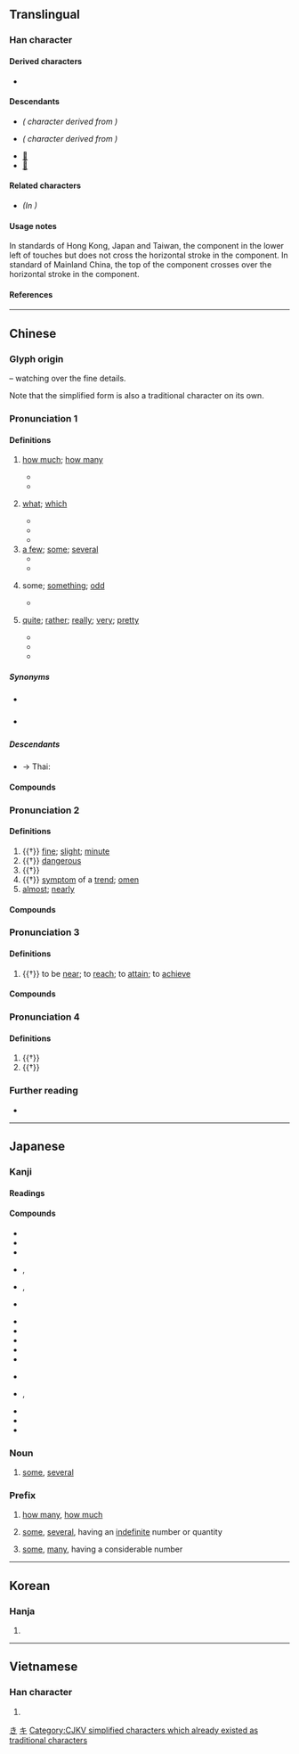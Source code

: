 {{also|几}}
{{character info/new}}
==Translingual==

===Han character===
{{Han char|rn=52|rad=幺|as=09|sn=12|four=22253|canj=VIHI|ids=⿻⿻𢆶戈人(G),⿹⿻𢆶戈人(HTJK)}} <!-- ⿻𢆶戍 is incorrect -->

====Derived characters====
* {{l|mul|[[機]], [[畿]], [[璣]], [[嘰]], [[䟇]], [[譏]], [[饑]], [[穖]], [[僟]], [[磯]], [[蟣]], [[𦠄]], [[𧰙]], [[𧗓]], [[𢇒]], [[𢇓]]}}

====Descendants====
* {{l|ja|き}} ''({{w|Hiragana}} character derived from {{w|Man'yōgana}})''
* {{l|ja|キ}} ''({{w|Katakana}} character derived from {{w|Man'yōgana}})''
* [[𛀤]]
* [[𛀥]]

====Related characters====
* {{l|mul|[[几]]}} ''(In {{w|simplified Chinese}})''

====Usage notes====
In standards of Hong Kong, Japan and Taiwan, the {{zh-l|*人}} component in the lower left of {{lang|zh|幾}} touches but does not cross the horizontal stroke in the {{zh-l|*戈}} component. In standard of Mainland China, the top of the {{lang|zh|人}} component crosses over the horizontal stroke in the {{lang|zh|戈}} component.

====References====
{{Han ref|kx=0342.140|dkj=09208|dj=0652.030|hdz=21095.080|uh=5E7E}}

[[Category:Han characters from which hiragana were derived|き]]
[[Category:Han characters from which katakana were derived|キ]]

----

==Chinese==
{{zh-forms|s=几|alt=㡬,𢆻,𢆼}}

===Glyph origin===
{{Han etym}}
{{Han compound|𢆶|戍|ls=ic|t1=silk threads; little things|t2=to guard against}} – watching over the fine details.

Note that the simplified form {{och-l|几|small table}} is also a traditional character on its own.

===Pronunciation 1===
{{zh-pron
|m=jǐ
|ma=y
|dg=җи2
|c=gei2
|h=pfs=kí
|md=gūi/gī
|md_note=gūi - vernacular; gī - literary
|mn=kúi/kí
|mn_note=kúi - vernacular; kí - literary
|mn-t=gui2/gi1/gua3
|mn-t_note=gui2 - vernacular; gi1 - literary; gua3 - variant
|w=2ji
|mc=3
|oc=2,2
|cat=det,pron,adv
}}

====Definitions====
{{zh-hanzi}}

# [[how much]]; [[how many]]
#: {{zh-x|幾位？|'''How many''' people [e.g. when entering restaurants]?}}
#* {{zh-x|你 要 幾 瓶？|'''How many''' bottles do you want?}}
#* {{zh-x|你 會 說 幾 種 語言？|'''How many''' languages do you speak?}}
# {{lb|zh|of number, time, date}} [[what]]; [[which]]
#* {{zh-x|幾 點鐘 了？|'''What''' time is it?}}
#* {{zh-x|今天 幾 號？|'''What's''' the date today?}}
#* {{zh-x|你 幾 號？|'''What's''' your number?}}
# [[a few]]; [[some]]; [[several]]
#* {{zh-x|我 邊 等 邊 瀏覽 幾 本 雜誌。|I browsed through '''some''' magazines while I waited.}}
#* {{zh-x|幾 天 后 他 將 回來。|He will be back in a '''few''' days.}}
# {{lb|zh|of numeral amounts}} some; [[something]]; [[odd]]
#* {{zh-x|八十 幾 年|eighty-'''something''' years; eighty-'''odd''' years}}
# {{lb|zh|Cantonese}} [[quite]]; [[rather]]; [[really]]; [[very]]; [[pretty]]
#* {{zh-x|幾 好睇|'''quite''' good-looking|C}}
#* {{zh-x|嗰時 我 媽{maa1-4}媽 就 要 一 支 支 噉 啲 衣裳 竹 呢，就 掛 住 啲 衫 要 用 佢 插 落去。幾 辛苦 㗎，有事 會{wui5} 跌 啲 竹 落 街 㗎。|My mother used to take bamboo poles like those, hang clothes on them and poke them down. It was '''rather''' difficult, and sometimes they would fall into the street.|C|ref=[https://www.youtube.com/watch?v=Xmrq1y9u50k&t=7m42s]}}
#* {{zh-x|你 冇 女朋友？梗係 唔 信 啦！冇 理由 㗎。你…幾 好 呀！|You don't have a girlfriend? Of course I don't believe you! Impossible. You're… not bad!|C|ref={{w2|zh|陳慧嫻}}, {{w2|zh|紅茶館_(歌曲)|紅茶館}}}}

=====Synonyms=====
* {{qualifier|how many}} {{zh-l|多少}}
* {{qualifier|Cantonese: quite}} {{zh-l|挺}}

=====Descendants=====
* → Thai: {{l|th|กี่||how many; how much}}

====Compounds====
{{zh-der|fold=1|不多幾日|不消幾日|不知凡幾|吃幾碗乾飯|寥寥無幾|年幾|幾位|幾何|幾何圖形|幾何圖案|幾何學|幾何級數|幾個|幾兒|幾兒個|幾化|幾回|幾回價|幾多|幾家|幾家歡樂幾家愁|幾度春風|幾斤幾兩|幾時|幾曾|幾樣|幾次|幾次三番|幾歲|幾番|幾番家|幾眾|幾能勾|幾般|幾許|所剩無幾|春秋幾何|曾幾何時|未幾|無幾|相交滿天下，知心能幾人|相去無幾|相差無幾|立體幾何|老幾|解析幾何|幾內亞|幾內亞比索|新幾內亞|赤道幾內亞|巴布亞紐幾內亞|歐幾里得}}

===Pronunciation 2===
{{zh-pron
|m=jī
|c=gei1
|md=gĭ
|mn=ml:ki/kí
|w=1ji
|mc=2
|oc=1,1
|cat=a,n,adv
}}

====Definitions====
{{zh-hanzi}}

# {{†}} [[fine]]; [[slight]]; [[minute]]
# {{†}} [[dangerous]]
# {{†}} {{zh-alt-form|機|[[governmental]] [[affairs]]}}
# {{†}} [[symptom]] of a [[trend]]; [[omen]]
# [[almost]]; [[nearly]]

====Compounds====
{{zh-der|fold=1|幾乎|幾事|幾希|幾微|幾殆|幾社|幾諫|幾頓|庶幾|幾內亞|幾內亞比索|新幾內亞|赤道幾內亞|巴布亞紐幾內亞|極深研幾|歐幾里得|知幾其神|研幾探賾|研幾析理|萬幾|見幾|見幾而作}}

===Pronunciation 3===
{{zh-pron
|m=jī
|c=gei1
|md=gĭ
|mc=1
|oc=n,3
|cat=v
}}

====Definitions====
{{zh-hanzi}}

# {{†}} to be [[near]]; to [[reach]]; to [[attain]]; to [[achieve]]

====Compounds====
{{zh-der|fold=1|一蹴可幾}}

===Pronunciation 4===
{{zh-pron
|m=jì
|cat=v
}}

====Definitions====
{{zh-hanzi}}

# {{†}} {{zh-alt-form|冀|to [[hope]]; to [[look forward]] to}}
# {{†}} {{zh-alt-form|紀|[[age]]; [[year]]}}

===Further reading===
* {{thcwd|8349}}

{{zh-cat|Beginning}}

----

==Japanese==

===Kanji===
{{ja-kanji|grade=c|rs=幺09}}

====Readings====
{{ja-readings
|goon=け
|kanon=き
|kun=いく-, いく-つ, いく-ら
|nanori=い, く
}}

====Compounds====
{{top3}}
* {{ja-r|幾%程|いく%ほど|how many, how much}}
* {{ja-r|幾つ|いくつ|how old}}
* {{ja-r|幾ら|いくら|how many}}
* {{ja-r|幾%人|いく%にん}}, {{ja-r|幾%人|いく%たる|number of people}}
* {{ja-r|幾%何|き%か}}, {{ja-r|幾%何|いく%ばく|geometry}}
* {{ja-r|幾%何%学|き%か%がく|geometry (study of)}}
{{mid3}}
* {{ja-r|幾%夜|いく%よ|number of nights}}
* {{ja-r|幾%夜も|いく%よ も|for several nights}}
* {{ja-r|幾%分|いく%ぶん|partially}}
* {{ja-r|幾%千|いく%せん|thousands}}
* {{ja-r|幾%日|いく%にち|how many days}}
{{mid3}}
* {{ja-r|幾%日も|いく%にち も|for some days}}
* {{ja-r|幾%度|いく%ど}}, {{ja-r|幾%度|いく%たび|how often}}
* {{ja-r|幾%度も|いく%ど も|frequently}}
* {{ja-r|幾%許|いく%ばく|how much}}
* {{ja-r|幾%許も無く|いく%ばく も なく|before long}}
{{bottom}}

===Noun===
{{ja-noun|いく}}

# [[some]], [[several]]

===Prefix===
{{ja-pos|いく|prefix}}

# [[how many]], [[how much]]
#: {{ja-usex|'''幾'''箱 要ります か。|^'''いく'''-はこ いります か。|How many boxes do you want?}}
# [[some]], [[several]], having an [[indefinite]] number or quantity
#: {{ja-usex|'''幾'''千 と 云う 人|'''いく'''-せん と いう ひと|several thousand people}}
# [[some]], [[many]], having a considerable number
#: {{ja-usex|'''幾'''日 も 行って いた。|^'''いく'''-にち も いって いた。|I was gone for many days.}}

----

==Korean==

===Hanja===
{{ko-hanja|hangeul=기}}

# {{defn|lang=ko|sort=幺09}}

[[Category:CJKV simplified characters which already existed as traditional characters]]

----

==Vietnamese==

===Han character===
{{vi-hantu|[[cơ]], [[kỉ]], [[ki]]|rs=幺09}}

# {{defn|lang=vi|sort=幺09}}